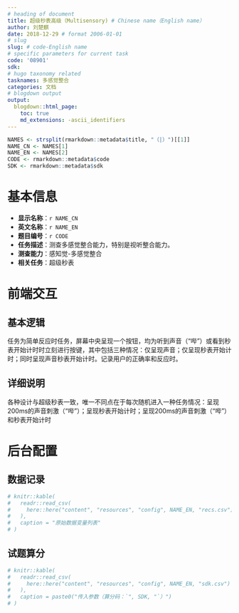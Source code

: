 ```yaml
---
# heading of document
title: 超级秒表高级（Multisensory) # Chinese name（English name）
author: 刘楚麒
date: 2018-12-29 # format 2006-01-01
# slug
slug: # code-English name
# specific parameters for current task
code: '08901'
sdk:
# hugo taxonomy related
tasknames: 多感觉整合
categories: 文档
# blogdown output
output:
  blogdown::html_page:
    toc: true
    md_extensions: -ascii_identifiers
---
```


```r
NAMES <- strsplit(rmarkdown::metadata$title, "（|）")[[1]]
NAME_CN <- NAMES[1]
NAME_EN <- NAMES[2]
CODE <- rmarkdown::metadata$code
SDK <- rmarkdown::metadata$sdk
```

# 基本信息

* **显示名称**：`r NAME_CN`
* **英文名称**：`r NAME_EN`
* **题目编号**：`r CODE`
* **任务描述**：测查多感觉整合能力，特别是视听整合能力。
* **测查能力**：感知觉-多感觉整合
* **相关任务**：超级秒表

# 前端交互

## 基本逻辑

任务为简单反应时任务，屏幕中央呈现一个按钮，均为听到声音（“哔”）或看到秒表开始计时时立刻进行按键，其中包括三种情况：仅呈现声音；仅呈现秒表开始计时；同时呈现声音秒表开始计时。记录用户的正确率和反应时。

## 详细说明

各种设计与超级秒表一致，唯一不同点在于每次随机进入一种任务情况：呈现200ms的声音刺激（“哔”）；呈现秒表开始计时；呈现200ms的声音刺激（“哔”）和秒表开始计时

# 后台配置

## 数据记录

```r
# knitr::kable(
#   readr::read_csv(
#     here::here("content", "resources", "config", NAME_EN, "recs.csv")
#   ),
#   caption = "原始数据变量列表"
# )
```

## 试题算分

```r
# knitr::kable(
#   readr::read_csv(
#     here::here("content", "resources", "config", NAME_EN, "sdk.csv")
#   ),
#   caption = paste0("传入参数（算分码：`", SDK, "`）")
# )
```
